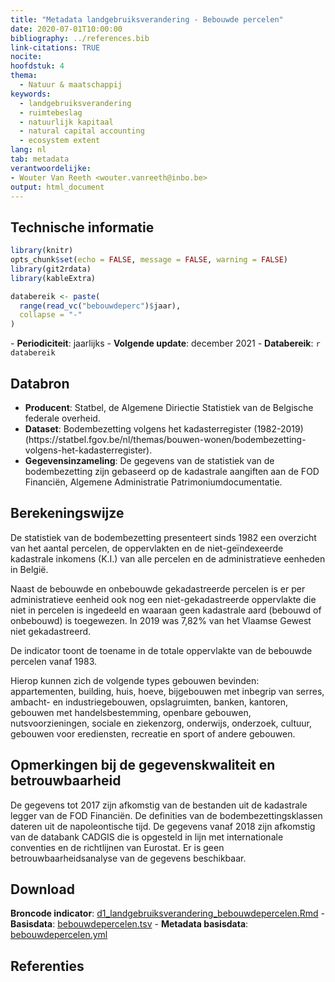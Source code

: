 ```yaml
---
title: "Metadata landgebruiksverandering - Bebouwde percelen"
date: 2020-07-01T10:00:00
bibliography: ../references.bib
link-citations: TRUE
nocite: 
hoofdstuk: 4 
thema:
  - Natuur & maatschappij
keywords:
  - landgebruiksverandering
  - ruimtebeslag
  - natuurlijk kapitaal
  - natural capital accounting
  - ecosystem extent
lang: nl
tab: metadata
verantwoordelijke:
- Wouter Van Reeth <wouter.vanreeth@inbo.be>
output: html_document
---
```

## Technische informatie

```r
library(knitr)
opts_chunk$set(echo = FALSE, message = FALSE, warning = FALSE)
library(git2rdata)
library(kableExtra)
```

```r
databereik <- paste(
  range(read_vc("bebouwdeperc")$jaar),
  collapse = "-"
)
```
\- **Periodiciteit**: jaarlijks
\- **Volgende update**: december 2021
\- **Databereik**: `r databereik`

## Databron

- **Producent**: Statbel, de Algemene Diriectie Statistiek van de Belgische federale overheid.
- **Dataset**: Bodembezetting volgens het kadasterregister (1982-2019) (https://statbel.fgov.be/nl/themas/bouwen-wonen/bodembezetting-volgens-het-kadasterregister).
- **Gegevensinzameling**: De gegevens van de statistiek van de bodembezetting zijn gebaseerd op de kadastrale aangiften aan de FOD Financiën, Algemene Administratie Patrimoniumdocumentatie.   

## Berekeningswijze

De statistiek van de bodembezetting presenteert sinds 1982 een overzicht van het aantal percelen, de oppervlakten en de niet-geïndexeerde kadastrale inkomens (K.I.) van alle percelen en de administratieve eenheden in België.

Naast de bebouwde en onbebouwde gekadastreerde percelen is er per administratieve eenheid ook nog een niet-gekadastreerde oppervlakte die niet in percelen is ingedeeld en waaraan geen kadastrale aard (bebouwd of onbebouwd) is toegewezen. 
In 2019 was 7,82% van het Vlaamse Gewest niet gekadastreerd.

De indicator toont de toename in de totale oppervlakte van de bebouwde percelen vanaf 1983.

Hierop kunnen zich de volgende types gebouwen bevinden: appartementen, building, huis, hoeve, bijgebouwen met inbegrip van serres, ambacht- en industriegebouwen, opslagruimten, banken, kantoren, gebouwen met handelsbestemming, openbare gebouwen, nutsvoorzieningen, sociale en ziekenzorg, onderwijs, onderzoek, cultuur, gebouwen voor erediensten, recreatie en sport of andere gebouwen.

## Opmerkingen bij de gegevenskwaliteit en betrouwbaarheid

De gegevens tot 2017 zijn afkomstig van de bestanden uit de kadastrale legger van de FOD Financiën. De definities van de bodembezettingsklassen dateren uit de napoleontische tijd.
De gegevens vanaf 2018 zijn afkomstig van de databank CADGIS die is opgesteld in lijn met internationale conventies en de richtlijnen van Eurostat.
Er is geen betrouwbaarheidsanalyse van de gegevens beschikbaar.

## Download

**Broncode indicator**: [d1_landgebruiksverandering_bebouwdepercelen.Rmd](../d1_landgebruiksverandering_bebouwdepercelen/d1_landgebruiksverandering_bebouwdepercelen.Rmd)
- **Basisdata**: [bebouwdepercelen.tsv](../d1_landgebruiksverandering_bebouwdepercelen/bebouwdeperc.tsv)
- **Metadata basisdata**: [bebouwdepercelen.yml](../d1_landgebruiksverandering_bebouwdepercelen/bebouwdeperc.yml)

## Referenties
